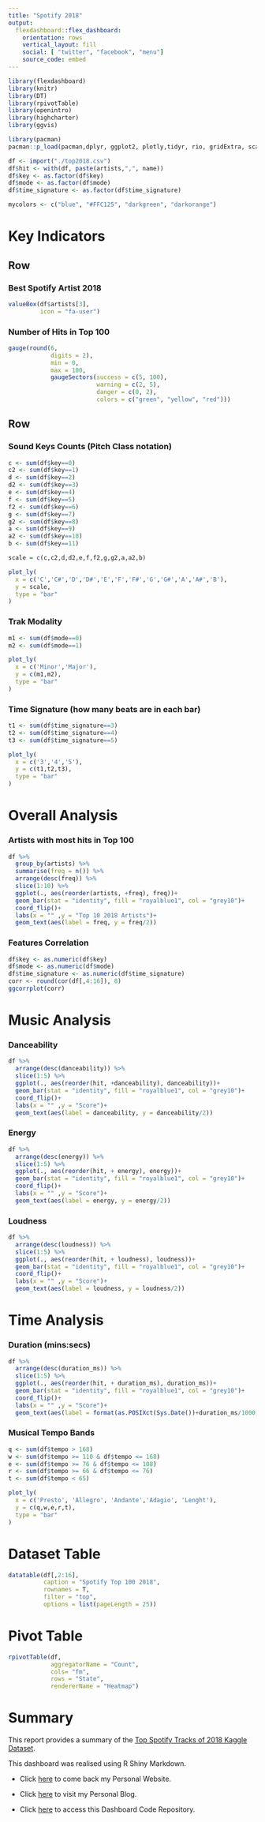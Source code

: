 ```yaml
---
title: "Spotify 2018"
output: 
  flexdashboard::flex_dashboard:
    orientation: rows
    vertical_layout: fill
    social: [ "twitter", "facebook", "menu"]
    source_code: embed
---
```


```r
library(flexdashboard)
library(knitr)
library(DT)
library(rpivotTable)
library(openintro)
library(highcharter)
library(ggvis)

library(pacman)
pacman::p_load(pacman,dplyr, ggplot2, plotly,tidyr, rio, gridExtra, scales, ggcorrplot, caret)
```


```r
df <- import("./top2018.csv")
df$hit <- with(df, paste(artists,",", name))
df$key <- as.factor(df$key)
df$mode <- as.factor(df$mode)
df$time_signature <- as.factor(df$time_signature)
```

```r
mycolors <- c("blue", "#FFC125", "darkgreen", "darkorange")
```

Key Indicators
=====================================

Row
-------------------------------------

### Best Spotify Artist 2018

```r
valueBox(df$artists[3],
         icon = "fa-user")
```

### **Number of Hits in Top 100**

```r
gauge(round(6,
            digits = 2),
            min = 0,
            max = 100,
            gaugeSectors(success = c(5, 100),
                         warning = c(2, 5),
                         danger = c(0, 2),
                         colors = c("green", "yellow", "red")))
```


Row
-------------------------------

### Sound Keys Counts (Pitch Class notation)

```r
c <- sum(df$key==0)
c2 <- sum(df$key==1)
d <- sum(df$key==2)
d2 <- sum(df$key==3)
e <- sum(df$key==4)
f <- sum(df$key==5)
f2 <- sum(df$key==6)
g <- sum(df$key==7)
g2 <- sum(df$key==8)
a <- sum(df$key==9)
a2 <- sum(df$key==10)
b <- sum(df$key==11)

scale = c(c,c2,d,d2,e,f,f2,g,g2,a,a2,b)

plot_ly(
  x = c('C','C#','D','D#','E','F','F#','G','G#','A','A#','B'),
  y = scale,
  type = "bar"
)
```

### Trak Modality

```r
m1 <- sum(df$mode==0)
m2 <- sum(df$mode==1)

plot_ly(
  x = c('Minor','Major'),
  y = c(m1,m2),
  type = "bar"
)
```

### Time Signature (how many beats are in each bar)

```r
t1 <- sum(df$time_signature==3)
t2 <- sum(df$time_signature==4)
t3 <- sum(df$time_signature==5)

plot_ly(
  x = c('3','4','5'),
  y = c(t1,t2,t3),
  type = "bar"
)
```

Overall Analysis
========================================

### Artists with most hits in Top 100

```r
df %>%
  group_by(artists) %>%
  summarise(freq = n()) %>%
  arrange(desc(freq)) %>%
  slice(1:10) %>%
  ggplot(., aes(reorder(artists, +freq), freq))+
  geom_bar(stat = "identity", fill = "royalblue1", col = "grey10")+
  coord_flip()+
  labs(x = "" ,y = "Top 10 2018 Artists")+
  geom_text(aes(label = freq, y = freq/2))
```

### Features Correlation

```r
df$key <- as.numeric(df$key)
df$mode <- as.numeric(df$mode)
df$time_signature <- as.numeric(df$time_signature)
corr <- round(cor(df[,4:16]), 8)
ggcorrplot(corr)
```

Music Analysis
========================================

### Danceability

```r
df %>%
  arrange(desc(danceability)) %>%
  slice(1:5) %>%
  ggplot(., aes(reorder(hit, +danceability), danceability))+
  geom_bar(stat = "identity", fill = "royalblue1", col = "grey10")+
  coord_flip()+
  labs(x = "" ,y = "Score")+
  geom_text(aes(label = danceability, y = danceability/2))
```

### Energy

```r
df %>%
  arrange(desc(energy)) %>%
  slice(1:5) %>%
  ggplot(., aes(reorder(hit, + energy), energy))+
  geom_bar(stat = "identity", fill = "royalblue1", col = "grey10")+
  coord_flip()+
  labs(x = "" ,y = "Score")+
  geom_text(aes(label = energy, y = energy/2))
```

### Loudness

```r
df %>%
  arrange(desc(loudness)) %>%
  slice(1:5) %>%
  ggplot(., aes(reorder(hit, + loudness), loudness))+
  geom_bar(stat = "identity", fill = "royalblue1", col = "grey10")+
  coord_flip()+
  labs(x = "" ,y = "Score")+
  geom_text(aes(label = loudness, y = loudness/2))
```

Time Analysis
========================================

### Duration (mins:secs)

```r
df %>%
  arrange(desc(duration_ms)) %>%
  slice(1:5) %>%
  ggplot(., aes(reorder(hit, + duration_ms), duration_ms))+
  geom_bar(stat = "identity", fill = "royalblue1", col = "grey10")+
  coord_flip()+
  labs(x = "" ,y = "Score")+
  geom_text(aes(label = format(as.POSIXct(Sys.Date())+duration_ms/1000, "%M:%S"), y = duration_ms/2))
```

### Musical Tempo Bands 

```r
q <- sum(df$tempo > 168)
w <- sum(df$tempo >= 110 & df$tempo <= 168)
e <- sum(df$tempo >= 76 & df$tempo <= 108)
r <- sum(df$tempo >= 66 & df$tempo <= 76)
t <- sum(df$tempo < 65)

plot_ly(
  x = c('Presto', 'Allegro', 'Andante','Adagio', 'Lenght'),
  y = c(q,w,e,r,t),
  type = "bar"
)
```

Dataset Table
========================================

```r
datatable(df[,2:16],
          caption = "Spotify Top 100 2018",
          rownames = T,
          filter = "top",
          options = list(pageLength = 25))
```

Pivot Table
=========================================

```r
rpivotTable(df,
            aggregatorName = "Count",
            cols= "fm",
            rows = "State",
            rendererName = "Heatmap")
```

Summary 
===========================================

This report provides a summary of the [Top Spotify Tracks of 2018 Kaggle Dataset](https://www.kaggle.com/nadintamer/top-spotify-tracks-of-2018). <br>

This dashboard was realised using R Shiny Markdown. <br>

* Click [here](https://pierpaolo28.github.io/work.html) to come back my Personal Website.

* Click [here](https://pierpaolo28.github.io/blog/) to visit my Personal Blog.

* Click [here](https://github.com/pierpaolo28/R-Programming) to access this Dashboard Code Repository.